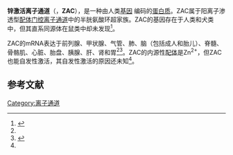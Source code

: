 {{PBB|geneid=353174}}
'''锌激活离子通道'''（{{lang-en|Zinc-activated ion channel}}，'''ZAC'''），是一种由人类[[基因|基因]]{{gene|ZACN}} 编码的[[蛋白质|蛋白质]]。ZAC属于阳离子渗透型[[配体门控离子通道|配体门控离子通道]]中的半胱氨酸环超家族。ZAC的基因存在于人类和犬类中，但其直系同源体在鼠类中却未发现<ref name="pmid12381728">{{cite journal |title=A novel class of ligand-gated ion channel is activated by Zn2+ |journal=J Biol. Chem. |volume=278 |issue=2 |pages=712–7 |year=2003 |pmid=12381728 |doi= 10.1074/jbc.M208814200 |author1=Davies PA |author2=Wang W |author3=Hales TG |author4=Kirkness EF |author-separator=, |author-name-separator= }}</ref>。

ZAC的mRNA表达于前列腺、甲状腺、气管、肺、脑（包括成人和胎儿）、脊髓、骨骼肌、心脏、胎盘、胰腺、肝、肾和胃<ref name="pmid12381728" /><ref name="pmid16083862">{{cite journal |title=Cloning and expression of ligand-gated ion-channel receptor L2 in central nervous system |journal=Biochem Biophys Res Commun |volume=335 |issue=2 |pages=227–85 |year=2005 |pmid=16083862 |doi= 10.1016/j.bbrc.2005.07.079 |author1=Houtani T |author2=Munemoto Y |author3=Kase M |author4=Sakuma S |author5=Tsutsumi T |author6=Sugimoto T |author-separator=, |author-name-separator= }}</ref>。ZAC的内源性[[配體_(生物化學)|配体]]是Zn<sup>2+</sup>，但ZAC 也能自发性激活，其自发性激活的原因还未知<ref name="pmid12381728" />。

==参考文献==
{{reflist}}

{{配体门控离子通道}}
<!-- The PBB_Controls template provides controls for Protein Box Bot, please see Template:PBB_Controls for details. -->
{{PBB_Controls
| update_page = yes 
| require_manual_inspection = no 
| update_protein_box = yes
| update_summary = no
| update_citations = no
}}

[[Category:离子通道|Category:离子通道]]